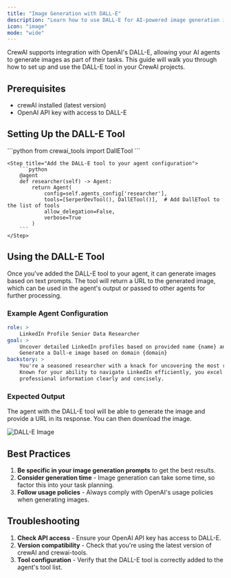 ```yaml
---
title: "Image Generation with DALL-E"
description: "Learn how to use DALL-E for AI-powered image generation in your CrewAI projects"
icon: "image"
mode: "wide"
---
```


CrewAI supports integration with OpenAI's DALL-E, allowing your AI agents to generate images as part of their tasks. This guide will walk you through how to set up and use the DALL-E tool in your CrewAI projects.

## Prerequisites

- crewAI installed (latest version)
- OpenAI API key with access to DALL-E

## Setting Up the DALL-E Tool

<Steps>
    <Step title="Import the DALL-E tool">
        ```python
        from crewai_tools import DallETool
        ```
    </Step>

    <Step title="Add the DALL-E tool to your agent configuration">
        ```python
        @agent
        def researcher(self) -> Agent:
            return Agent(
                config=self.agents_config['researcher'],
                tools=[SerperDevTool(), DallETool()],  # Add DallETool to the list of tools
                allow_delegation=False,
                verbose=True
            )
        ```
    </Step>
</Steps>

## Using the DALL-E Tool

Once you've added the DALL-E tool to your agent, it can generate images based on text prompts. The tool will return a URL to the generated image, which can be used in the agent's output or passed to other agents for further processing.

### Example Agent Configuration

```yaml
role: >
    LinkedIn Profile Senior Data Researcher
goal: >
    Uncover detailed LinkedIn profiles based on provided name {name} and domain {domain}
    Generate a Dall-e image based on domain {domain}
backstory: >
    You're a seasoned researcher with a knack for uncovering the most relevant LinkedIn profiles.
    Known for your ability to navigate LinkedIn efficiently, you excel at gathering and presenting
    professional information clearly and concisely.
```

### Expected Output

The agent with the DALL-E tool will be able to generate the image and provide a URL in its response. You can then download the image.

<Frame>
    <img src="/images/enterprise/dall-e-image.png" alt="DALL-E Image" />
</Frame>

## Best Practices

1. **Be specific in your image generation prompts** to get the best results.
2. **Consider generation time** - Image generation can take some time, so factor this into your task planning.
3. **Follow usage policies** - Always comply with OpenAI's usage policies when generating images.

## Troubleshooting

1. **Check API access** - Ensure your OpenAI API key has access to DALL-E.
2. **Version compatibility** - Check that you're using the latest version of crewAI and crewai-tools.
3. **Tool configuration** - Verify that the DALL-E tool is correctly added to the agent's tool list. 
